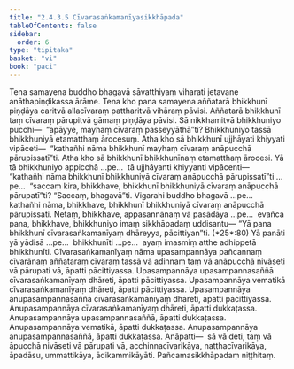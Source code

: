 ```yaml
---
title: "2.4.3.5 Cīvarasaṅkamanīyasikkhāpada"
tableOfContents: false
sidebar:
  order: 6
type: "tipitaka"
basket: "vi"
book: "paci"
---
```



<DynamicBreadcrumb />

<Division number="902" book="paci" bookNo="2" page="370">

<Paragraph number="2824" book="paci">
Tena samayena buddho bhagavā sāvatthiyaṃ viharati jetavane anāthapiṇḍikassa ārāme. Tena kho pana samayena aññatarā bhikkhunī piṇḍāya caritvā allacīvaraṃ pattharitvā vihāraṃ pāvisi. Aññatarā bhikkhunī taṃ cīvaraṃ pārupitvā gāmaṃ piṇḍāya pāvisi. Sā nikkhamitvā bhikkhuniyo pucchi—  “apāyye, mayhaṃ cīvaraṃ passeyyāthā”ti? Bhikkhuniyo tassā bhikkhuniyā etamatthaṃ ārocesuṃ. Atha kho sā bhikkhunī ujjhāyati khiyyati vipāceti—  “kathañhi nāma bhikkhunī mayhaṃ cīvaraṃ anāpucchā pārupissatī”ti.
</Paragraph>

<Paragraph number="2825" book="paci">
Atha kho sā bhikkhunī bhikkhunīnaṃ etamatthaṃ ārocesi. Yā tā bhikkhuniyo appicchā …pe…  tā ujjhāyanti khiyyanti vipācenti—  “kathañhi nāma bhikkhunī bhikkhuniyā cīvaraṃ anāpucchā pārupissatī”ti …pe…  “saccaṃ kira, bhikkhave, bhikkhunī bhikkhuniyā cīvaraṃ anāpucchā pārupatī”ti? “Saccaṃ, bhagavā”ti. Vigarahi buddho bhagavā …pe…  kathañhi nāma, bhikkhave, bhikkhunī bhikkhuniyā cīvaraṃ anāpucchā pārupissati. Netaṃ, bhikkhave, appasannānaṃ vā pasādāya …pe…  evañca pana, bhikkhave, bhikkhuniyo imaṃ sikkhāpadaṃ uddisantu—
</Paragraph>

</Division>
<Division number="903" book="paci" bookNo="2" page="371">

<Paragraph number="2826" book="paci">
<Emphasis>“Yā pana bhikkhunī cīvarasaṅkamanīyaṃ dhāreyya, pācittiyan”</Emphasis>ti. (*25*:<Emphasis>80</Emphasis>)
</Paragraph>

</Division>
<Division number="904" book="paci" bookNo="2" page="371">

<Paragraph number="2827" book="paci">
<Emphasis>Yā panā</Emphasis>ti yā yādisā …pe…  <Emphasis>bhikkhunī</Emphasis>ti …pe…  ayaṃ imasmiṃ atthe adhippetā bhikkhunīti.
</Paragraph>

<Paragraph number="2828" book="paci">
<Emphasis>Cīvarasaṅkamanīyaṃ</Emphasis> nāma upasampannāya pañcannaṃ cīvarānaṃ aññataraṃ cīvaraṃ tassā vā adinnaṃ taṃ vā anāpucchā nivāseti vā pārupati vā, āpatti pācittiyassa.
</Paragraph>

</Division>
<Division number="905" book="paci" bookNo="2" page="371">

<Paragraph number="2829" book="paci">
Upasampannāya upasampannasaññā cīvarasaṅkamanīyaṃ dhāreti, āpatti pācittiyassa. Upasampannāya vematikā cīvarasaṅkamanīyaṃ dhāreti, āpatti pācittiyassa. Upasampannāya anupasampannasaññā cīvarasaṅkamanīyaṃ dhāreti, āpatti pācittiyassa.
</Paragraph>

<Paragraph number="2830" book="paci">
Anupasampannāya cīvarasaṅkamanīyaṃ dhāreti, āpatti dukkaṭassa. Anupasampannāya upasampannasaññā, āpatti dukkaṭassa. Anupasampannāya vematikā, āpatti dukkaṭassa. Anupasampannāya anupasampannasaññā, āpatti dukkaṭassa.
</Paragraph>

</Division>
<Division number="906" book="paci" bookNo="2" page="371">

<Paragraph number="2831" book="paci">
Anāpatti—  sā vā deti, taṃ vā āpucchā nivāseti vā pārupati vā, acchinnacīvarikāya, naṭṭhacīvarikāya, āpadāsu, ummattikāya, ādikammikāyāti.

</Paragraph>
</Division>

<Paragraph number="2832" type="center" book="paci">
Pañcamasikkhāpadaṃ niṭṭhitaṃ.
</Paragraph>